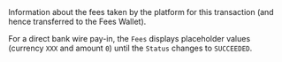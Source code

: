 
<ResponseField name="Fees" type="object" >    
Information about the fees taken by the platform for this transaction (and hence transferred to the Fees Wallet).  

For a direct bank wire pay-in, the `Fees` displays placeholder values (currency `XXX` and amount `0`) until the `Status` changes to `SUCCEEDED`.    
<Expandable title="properties">  
<Currency13Response />  
<Amount3Response /> 
</Expandable> 
</ResponseField>
